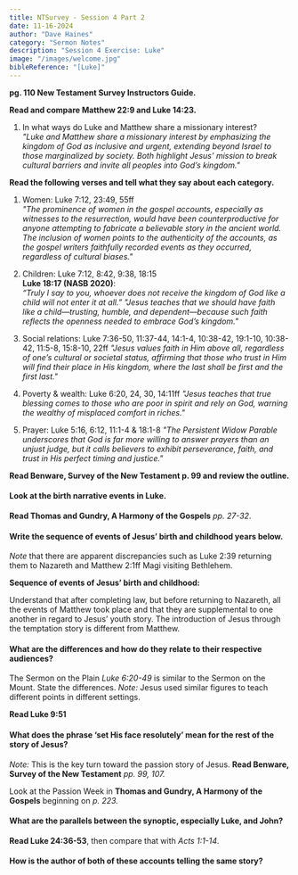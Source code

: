```yaml
---
title: NTSurvey - Session 4 Part 2
date: 11-16-2024
author: "Dave Haines"
category: "Sermon Notes"
description: "Session 4 Exercise: Luke"
image: "/images/welcome.jpg"
bibleReference: "[Luke]"
---
```



**pg. 110 New Testament Survey Instructors Guide.**

**Read and compare Matthew 22:9 and Luke 14:23.**
1. In what ways do Luke and Matthew share a missionary interest?  
*"Luke and Matthew share a missionary interest by emphasizing the kingdom of God as inclusive and urgent, extending beyond Israel to those marginalized by society. Both highlight Jesus’ mission to break cultural barriers and invite all peoples into God’s kingdom."*

**Read the following verses and tell what they say about each category.**  
1. Women: Luke 7:12, 23:49, 55ff  
*"The prominence of women in the gospel accounts, especially as witnesses to the resurrection, would have been counterproductive for anyone attempting to fabricate a believable story in the ancient world. The inclusion of women points to the authenticity of the accounts, as the gospel writers faithfully recorded events as they occurred, regardless of cultural biases."*  

2. Children: Luke 7:12, 8:42, 9:38, 18:15  
**Luke 18:17 (NASB 2020)**:  
*“Truly I say to you, whoever does not receive the kingdom of God like a child will not enter it at all.”* 
*"Jesus teaches that we should have faith like a child—trusting, humble, and dependent—because such faith reflects the openness needed to embrace God’s kingdom."*

3. Social relations: Luke 7:36-50, 11:37-44, 14:1-4, 10:38-42, 19:1-10, 10:38-42, 11:5-8, 15:8-10, 22ff
*"Jesus values faith in Him above all, regardless of one’s cultural or societal status, affirming that those who trust in Him will find their place in His kingdom, where the last shall be first and the first last."*  

4. Poverty & wealth: Luke 6:20, 24, 30, 14:11ff
*"Jesus teaches that true blessing comes to those who are poor in spirit and rely on God, warning the wealthy of misplaced comfort in riches."*

5. Prayer: Luke 5:16, 6:12, 11:1-4 & 18:1-8
*"The Persistent Widow Parable underscores that God is far more willing to answer prayers than an unjust judge, but it calls believers to exhibit perseverance, faith, and trust in His perfect timing and justice."*

**Read Benware, Survey of the New Testament p. 99 and review the outline.**  

#### Look at the birth narrative events in Luke.
**Read Thomas and Gundry, A Harmony of the Gospels** *pp. 27-32*.

#### Write the sequence of events of Jesus’ birth and childhood years below.  
*Note* that there are apparent discrepancies such as Luke 2:39 returning them to Nazareth and Matthew 2:1ff Magi visiting Bethlehem.  

**Sequence of events of Jesus’ birth and childhood:**

Understand that after completing law, but before returning to Nazareth, all the events of Matthew took place and that they are supplemental to one another in regard to Jesus’ youth story. The introduction of Jesus through the temptation story is different from Matthew.

#### What are the differences and how do they relate to their respective audiences?

The Sermon on the Plain *Luke 6:20-49* is similar to the Sermon on the Mount. State the differences. 
*Note:* Jesus used similar figures to teach different points in different settings.  

**Read Luke 9:51**
#### What does the phrase ‘set His face resolutely’ mean for the rest of the story of Jesus?
*Note:* This is the key turn toward the passion story of Jesus. **Read Benware, Survey of the New Testament** *pp. 99, 107.*


Look at the Passion Week in **Thomas and Gundry, A Harmony of the Gospels**
beginning on *p. 223.*  
#### What are the parallels between the synoptic, especially Luke, and John?  

**Read Luke 24:36-53**, then compare that with *Acts 1:1-14*.
#### How is the author of both of these accounts telling the same story?
